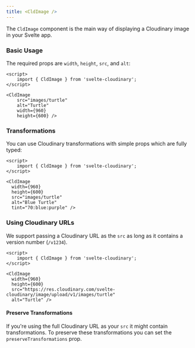 ```yaml
---
title: <CldImage />
---
```



The `CldImage` component is the main way of displaying a Cloudinary image in your Svelte app.

### Basic Usage

The required props are `width`, `height`, `src`, and `alt`:

<CldImage
    src="images/turtle"
    alt="Turtle"
    width={960}
    height={600}
    config={import.meta.env.VITE_PUBLIC_CLOUDINARY_CLOUD_NAME} />

```svelte
<script>
    import { CldImage } from 'svelte-cloudinary';
</script>

<CldImage
    src="images/turtle"
    alt="Turtle"
    width={960}
    height={600} />
```

### Transformations

You can use Cloudinary transformations with simple props which are fully typed:

<CldImage
  width={960}
  height={600}
  src="images/turtle"
  alt="Blue Turtle"
  tint="70:blue:purple"
  config={import.meta.env.VITE_PUBLIC_CLOUDINARY_CLOUD_NAME} />

```svelte
<script>
    import { CldImage } from 'svelte-cloudinary';
</script>

<CldImage
  width={960}
  height={600}
  src="images/turtle"
  alt="Blue Turtle"
  tint="70:blue:purple" />
```

### Using Cloudinary URLs

We support passing a Cloudinary URL as the `src` as long as it contains a version number (`/v1234`).

```svelte
<script>
    import { CldImage } from 'svelte-cloudinary';
</script>

<CldImage
  width={960}
  height={600}
  src="https://res.cloudinary.com/svelte-cloudinary/image/upload/v1/images/turtle"
  alt="Turtle" />
```

#### Preserve Transformations

If you're using the full Cloudinary URL as your `src` it might contain transformations. To preserve these transformations you can set the `preserveTransformations` prop.
